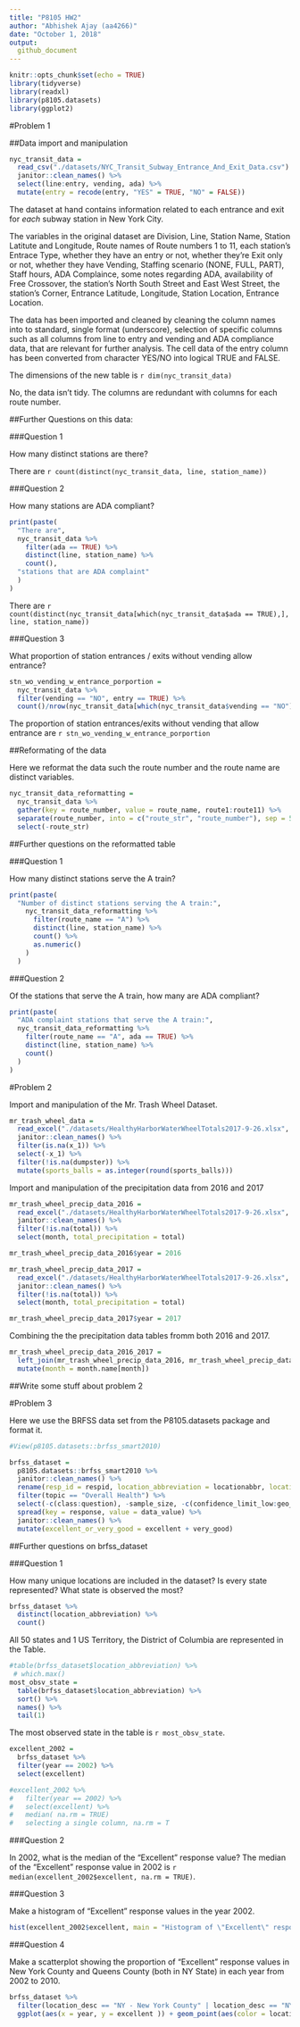 ```yaml
---
title: "P8105 HW2"
author: "Abhishek Ajay (aa4266)"
date: "October 1, 2018"
output: 
  github_document
---
```


```r
knitr::opts_chunk$set(echo = TRUE)
library(tidyverse)
library(readxl)
library(p8105.datasets)
library(ggplot2)
```
 
#Problem 1

##Data import and manipulation

```r
nyc_transit_data = 
  read_csv("./datasets/NYC_Transit_Subway_Entrance_And_Exit_Data.csv") %>%
  janitor::clean_names() %>%
  select(line:entry, vending, ada) %>%
  mutate(entry = recode(entry, "YES" = TRUE, "NO" = FALSE))
```
The dataset at hand contains information related to each entrance and exit for *each* subway station in New York City. 

The variables in the original dataset are Division, Line, Station Name, Station Latitute and Longitude, Route names of Route numbers 1 to 11, each station's Entrace Type, whether they have an entry or not, whether they're Exit only or not, whether they have Vending, Staffing scenario (NONE, FULL, PART), Staff hours, ADA Complaince, some notes regarding ADA, availability of Free Crossover, the station's North South Street and East West Street, the station's Corner, Entrance Latitude, Longitude, Station Location, Entrance Location. 

The data has been imported and cleaned by cleaning the column names into to standard, single format (underscore), selection of specific columns such as all columns from line to entry and vending and ADA compliance data, that are relevant for further analysis. The cell data of the entry column has been converted from character YES/NO into logical TRUE and FALSE. 

The dimensions of the new table is `r dim(nyc_transit_data)`

No, the data isn't tidy. The columns are redundant with columns for each route number. 

##Further Questions on this data:

###Question 1

How many distinct stations are there?

There are `r count(distinct(nyc_transit_data, line, station_name))`

###Question 2

How many stations are ADA compliant?

```r
print(paste(
  "There are",
  nyc_transit_data %>% 
    filter(ada == TRUE) %>% 
    distinct(line, station_name) %>% 
    count(),
  "stations that are ADA complaint"
  )
)
```
There are `r  count(distinct(nyc_transit_data[which(nyc_transit_data$ada == TRUE),], line, station_name))`

###Question 3

What proportion of station entrances / exits without vending allow entrance?

```r
stn_wo_vending_w_entrance_porportion =
  nyc_transit_data %>%
  filter(vending == "NO", entry == TRUE) %>%
  count()/nrow(nyc_transit_data[which(nyc_transit_data$vending == "NO"),]) 
```

The proportion of station entrances/exits without vending that allow entrance are `r stn_wo_vending_w_entrance_porportion`

##Reformating of the data

Here we reformat the data such the route number and the route name are distinct variables.

```r
nyc_transit_data_reformatting =
  nyc_transit_data %>%
  gather(key = route_number, value = route_name, route1:route11) %>%
  separate(route_number, into = c("route_str", "route_number"), sep = 5) %>%
  select(-route_str)
```

##Further questions on the reformatted table

###Question 1 

How many distinct stations serve the A train?

```r
print(paste(
  "Number of distinct stations serving the A train:", 
    nyc_transit_data_reformatting %>%
      filter(route_name == "A") %>%
      distinct(line, station_name) %>%
      count() %>% 
      as.numeric()
    )
  ) 
```

###Question 2

Of the stations that serve the A train, how many are ADA compliant?

```r
print(paste(
  "ADA complaint stations that serve the A train:",
  nyc_transit_data_reformatting %>%
    filter(route_name == "A", ada == TRUE) %>%
    distinct(line, station_name) %>%
    count()
  )
)
```

#Problem 2

Import and manipulation of the Mr. Trash Wheel Dataset.

```r
mr_trash_wheel_data =
  read_excel("./datasets/HealthyHarborWaterWheelTotals2017-9-26.xlsx", range = "A2:O258") %>%
  janitor::clean_names() %>%
  filter(is.na(x_1)) %>%
  select(-x_1) %>%
  filter(!is.na(dumpster)) %>%
  mutate(sports_balls = as.integer(round(sports_balls)))
```

Import and manipulation of the precipitation data from 2016 and 2017

```r
mr_trash_wheel_precip_data_2016 =
  read_excel("./datasets/HealthyHarborWaterWheelTotals2017-9-26.xlsx", sheet = 4, range = "A2:B15") %>% 
  janitor::clean_names() %>%
  filter(!is.na(total)) %>%
  select(month, total_precipitation = total)

mr_trash_wheel_precip_data_2016$year = 2016

mr_trash_wheel_precip_data_2017 =
  read_excel("./datasets/HealthyHarborWaterWheelTotals2017-9-26.xlsx", sheet = 3, range = "A2:B15") %>% 
  janitor::clean_names() %>%
  filter(!is.na(total)) %>%
  select(month, total_precipitation = total)

mr_trash_wheel_precip_data_2017$year = 2017
```

Combining the the precipitation data tables fromm both 2016 and 2017.

```r
mr_trash_wheel_precip_data_2016_2017 =
  left_join(mr_trash_wheel_precip_data_2016, mr_trash_wheel_precip_data_2017, by = 'month') %>%
  mutate(month = month.name[month])
```


##Write some stuff about problem 2


#Problem 3

Here we use the BRFSS data set from the P8105.datasets package and format it.
```r
#View(p8105.datasets::brfss_smart2010)

brfss_dataset =
  p8105.datasets::brfss_smart2010 %>%
  janitor::clean_names() %>% 
  rename(resp_id = respid, location_abbreviation = locationabbr, location_desc = locationdesc) %>% 
  filter(topic == "Overall Health") %>% 
  select(-c(class:question), -sample_size, -c(confidence_limit_low:geo_location)) %>% 
  spread(key = response, value = data_value) %>% 
  janitor::clean_names() %>% 
  mutate(excellent_or_very_good = excellent + very_good)
```

##Further questions on brfss_dataset

###Question 1

How many unique locations are included in the dataset? Is every state represented? What state is observed the most?

```r
brfss_dataset %>%
  distinct(location_abbreviation) %>% 
  count()
```

All 50 states and 1 US Territory, the District of Columbia are represented in the Table.

```r
#table(brfss_dataset$location_abbreviation) %>%
 # which.max()
most_obsv_state = 
  table(brfss_dataset$location_abbreviation) %>%
  sort() %>% 
  names() %>% 
  tail(1)
```

The most observed state in the table is `r most_obsv_state`.


```r
excellent_2002 =
  brfss_dataset %>% 
  filter(year == 2002) %>%
  select(excellent) 

#excellent_2002 %>% 
#   filter(year == 2002) %>%
#   select(excellent) %>%
#   median( na.rm = TRUE)
#   selecting a single column, na.rm = T

```

###Question 2

In 2002, what is the median of the “Excellent” response value?
The median of the "Excellent" response value in 2002 is `r median(excellent_2002$excellent, na.rm = TRUE)`. 

###Question 3

Make a histogram of “Excellent” response values in the year 2002.

```r
hist(excellent_2002$excellent, main = "Histogram of \"Excellent\" response values in 2002", xlab = "excellent values" )
```

###Question 4

Make a scatterplot showing the proportion of “Excellent” response values in New York County and Queens County (both in NY State) in each year from 2002 to 2010.

```r
brfss_dataset %>% 
  filter(location_desc == "NY - New York County" | location_desc == "NY - Queens County") %>%
  ggplot(aes(x = year, y = excellent )) + geom_point(aes(color = location_desc))
```
